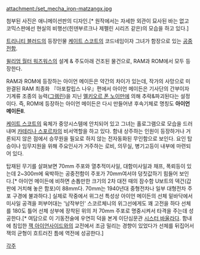 attachment:/set_mecha_iron-matzangx.jpg

첨부된 사진은 애니메이션판의 디자인.[* 원작에서는 자세한 외관이 묘사된 바는 없고 코믹스판에선 현실의 비행선(힌덴부르크나 제펠린 시리즈 같은)의 모습을 하고 있다.]

[[트리니티 블러드]]의 등장인물 [[케이트 스코트]]의 코드네임이자 그녀가 함장으로 있는 [[공중전함]].

[[윌리엄 월터 워즈워스]]의 설계 & 주도아래 건조된 물건으로, RAM과 ROM에서 모두 등장한다.

RAM과 ROM에 등장하는 아이언 메이든은 약간의 차이가 있는데, 작가의 사망으로 미완결된 RAM 최종화 『아포칼립스 나우』편에서 아이언 메이든은 기사단의 간부이자 기계류 조종의 능력([[그렘린]])을 지닌 [[멜키오르 폰 노이만]]에 의해 추락&파괴된다는 설정이다. 즉, ROM에 등장하는 아이언 메이든은 다시 만들어낸 후속기체로 명칭도 '''아이언 메이든II'''.

[[케이트 스코트]]의 육체가 중앙시스템에 안치되어 있고 그녀는 홀로그램으로 모습을 드러내며 [[카테리나 스포르차]]의 비서역할을 하고 있다. 함내 상주하는 인원이 등장하거나 거론되지 않은 점에서 승무원을 필요로 하지 않는 전자동화된 무인함으로 보인다. 요인 탑승이나 임무지원을 위해 주요인사가 거주하는 로비, 의무실, 병기고등이 내부에 마련되어 있다. 

탑재된 무기를 살펴보면 70mm 주포와 열추적미사일, 대함미사일과 채프, 폭뢰등이 있는데 2~300m에 육박하는 공중전함이 주포가 70mm여서야 덩칫값하기 힘들어 보인다.[* 아이언 메이든에 비하면 손톱만한 크기의 2차 대전 때의 잠수함 U보트의 덱건(갑판에 거치해 놓은 함포)이 88mm다. 70mm는 1940년대 중형전차나 일부 대형전차 주포 구경에 불과하다.] 실제로 작중에서 위그선 특성상 아이언 메이든의 선체 밑바닥에서 미사일 공격을 퍼부어대는 '남작부인' 스코르체니의 위그선에게도 꽤 고전을 하다 선체를 180도 틀어 선체 상부에 장착된 위의 저 70mm 주포로 명중시켜서 타격을 주는데 성공한다.[* 여담으로 이 기동전술에 우연히 덕을 본게 이단심문관 [[시스터 바울라]]다. 함내에 침입한 [[잭 아이언사이드]]와의 교전에서 조금 밀리는 경향이 있었다가 선체를 뒤집어서 잭의 균형이 흐트러진 틈에 역전에 성공한다.]

[[각주]]
